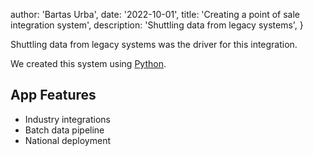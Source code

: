 
  author: 'Bartas Urba',
  date: '2022-10-01',
  title: 'Creating a point of sale integration system',
  description: 'Shuttling data from legacy systems',
}


Shuttling data from legacy systems was the driver for this integration.

We created this system using [Python](https://www.python.org/).

## App Features

- Industry integrations
- Batch data pipeline
- National deployment
